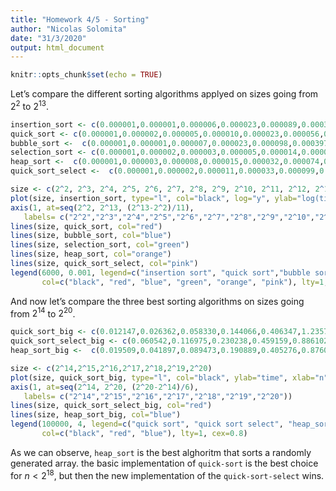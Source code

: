 ```yaml
---
title: "Homework 4/5 - Sorting"
author: "Nicolas Solomita"
date: "31/3/2020"
output: html_document
---
```


```r
knitr::opts_chunk$set(echo = TRUE)
```

Let's compare the different sorting algorithms applyed on sizes going from $2^2$ to $2^{13}$.
```r
insertion_sort <- c(0.000001,0.000001,0.000006,0.000023,0.000089,0.000350,0.001401,0.005577, 0.022346,0.088890,0.354780,1.423707)
quick_sort <- c(0.000001,0.000002,0.000005,0.000010,0.000023,0.000056,0.000128,0.000278,0.000595,0.001347,0.002710,0.005686)
bubble_sort <-  c(0.000001,0.000001,0.000007,0.000023,0.000098,0.000397,0.001706,0.007351,0.033005,0.147866,0.640717,2.692697)
selection_sort <- c(0.000001,0.000002,0.000003,0.000005,0.000014,0.000041,0.000137,0.000489,0.001845,0.007105,0.027877,0.111241)
heap_sort <-  c(0.000001,0.000003,0.000008,0.000015,0.000032,0.000074,0.000169,0.000382,0.000858,0.001889,0.004154,0.009063)
quick_sort_select <-  c(0.000001,0.000002,0.000011,0.000033,0.000099,0.000272,0.000686,0.001650,0.003656,0.007754,0.015447,0.031117)

size <- c(2^2, 2^3, 2^4, 2^5, 2^6, 2^7, 2^8, 2^9, 2^10, 2^11, 2^12, 2^13)
plot(size, insertion_sort, type="l", col="black", log="y", ylab="log(time)", xlab="n", xaxt = "n")
axis(1, at=seq(2^2, 2^13, (2^13-2^2)/11), 
   labels= c("2^2","2^3","2^4","2^5","2^6","2^7","2^8","2^9","2^10","2^11","2^12","2^13"))
lines(size, quick_sort, col="red")
lines(size, bubble_sort, col="blue")
lines(size, selection_sort, col="green")
lines(size, heap_sort, col="orange")
lines(size, quick_sort_select, col="pink")
legend(6000, 0.001, legend=c("insertion sort", "quick sort","bubble sort", "selection sort", "heap_sort", "quick sort select"),
       col=c("black", "red", "blue", "green", "orange", "pink"), lty=1, cex=0.8)
```

And now let's compare the three best sorting algorithms on sizes going from $2^{14}$ to $2^{20}$.
```r
quick_sort_big <- c(0.012147,0.026362,0.058330,0.144066,0.406347,1.235783,4.262251)
quick_sort_select_big <- c(0.060542,0.116975,0.230238,0.459159,0.886102,1.746197,3.477124)
heap_sort_big <-  c(0.019509,0.041897,0.089473,0.190889,0.405276,0.876056,1.819107)

size <- c(2^14,2^15,2^16,2^17,2^18,2^19,2^20)
plot(size, quick_sort_big, type="l", col="black", ylab="time", xlab="n", xaxt = "n")
axis(1, at=seq(2^14, 2^20, (2^20-2^14)/6), 
   labels= c("2^14","2^15","2^16","2^17","2^18","2^19","2^20"))
lines(size, quick_sort_select_big, col="red")
lines(size, heap_sort_big, col="blue")
legend(100000, 4, legend=c("quick sort", "quick sort select", "heap_sort"),
       col=c("black", "red", "blue"), lty=1, cex=0.8)
```

As we can observe, `heap_sort` is the best alghoritm that sorts a randomly generated array. the basic implementation of `quick-sort` is the best choice for $n < 2^{18}$, but then the new implementation of the `quick-sort-select` wins.